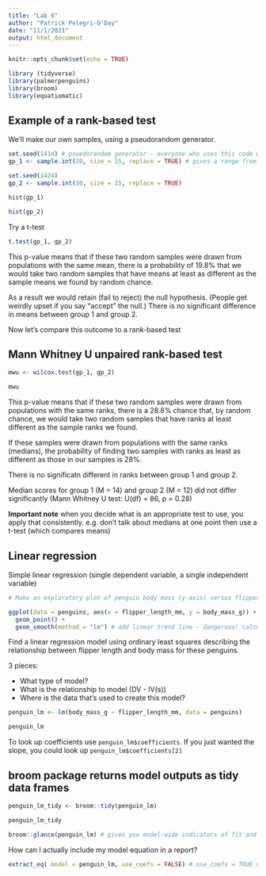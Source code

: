 ```yaml
---
title: "Lab 6"
author: "Patrick Pelegri-O'Day"
date: "11/1/2021"
output: html_document
---
```


```r
knitr::opts_chunk$set(echo = TRUE)

library (tidyverse)
library(palmerpenguins)
library(broom)
library(equatiomatic)
```

## Example of a rank-based test

We'll make our own samples, using a pseudorandom generator.

```r
set.seed(1414) # psuedorandom generator - everyone who uses this code will have the same random sample
gp_1 <- sample.int(20, size = 15, replace = TRUE) # gives a range from 0 to 20, sample size = 15, once the value of an observation is used, that number gets put back in the possible pool of numbers that can be chosen from, so a number can be used multiple times

set.seed(1424)
gp_2 <- sample.int(30, size = 15, replace = TRUE)
```

```r
hist(gp_1)

hist(gp_2)
```

Try a t-test

```r
t.test(gp_1, gp_2)
```

This p-value means that if these two random samples were drawn from populations with the same mean, there is a probability of 19.8% that we would take two random samples that have means at least as different as the sample means we found by random chance.

As a result we would retain (fail to reject) the null hypothesis. (People get weirdly upset if you say "accept" the null.) There is no significant difference in means between group 1 and group 2.

Now let's compare this outcome to a rank-based test

## Mann Whitney U unpaired rank-based test

```r
mwu <- wilcox.test(gp_1, gp_2)

mwu
```

This p-value means that if these two random samples were drawn from populations with the same ranks, there is a 28.8% chance that, by random chance, we would take two random samples that have ranks at least different as the sample ranks we found.

If these samples were drawn from populations with the same ranks (medians), the probability of finding two samples with ranks as least as different as those in our samples is 28%.

There is no significatn different in ranks between group 1 and group 2.

Median scores for group 1 (M = 14) and group 2 (M = 12) did not differ significantly (Mann Whitney U test: U(df) = 86, p = 0.28)

**Important note** when you decide what is an appropriate test to use, you apply that consistently. e.g. don't talk about medians at one point then use a t-test (which compares means)

## Linear regression

Simple linear regression (single dependent variable, a single independent variable)

```r
# Make an exploratory plot of penguin body mass (y-axis) versus flipper length (x-axis)

ggplot(data = penguins, aes(x = flipper_length_mm, y = body_mass_g)) +
  geom_point() +
  geom_smooth(method = "lm") # add linear trend line - dangerous! calculated using ordinary least squares
```

Find a linear regression model using ordinary least squares describing the relationship between flipper length and body mass for these penguins.

3 pieces:

- What type of model?
- What is the relationship to model (DV - IV(s))
- Where is the data that's used to create this model?

```r
penguin_lm <- lm(body_mass_g ~ flipper_length_mm, data = penguins)

penguin_lm
```

To look up coefficients use `penguin_lm$coefficients`. If you just wanted the slope, you could look up `penguin_lm$coefficients[2]`

## broom package returns model outputs as tidy data frames

```r
penguin_lm_tidy <- broom::tidy(penguin_lm)

penguin_lm_tidy

broom::glance(penguin_lm) # gives you model-wide indicators of fit and uncertainty in a tidy data frame
```

How can I actually include my model equation in a report?

```r
extract_eq( model = penguin_lm, use_coefs = FALSE) # use_coefs = TRUE uses actual coefficients that were calculated; use_coefs = FALSE uses generic coefficients
```


